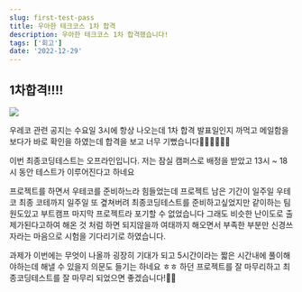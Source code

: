 ```yaml
---
slug: first-test-pass
title: 우아한 테크코스 1차 합격
description: 우아한 테크코스 1차 합격했습니다!
tags: ['회고']
date: '2022-12-29'
---
```


## 1차합격!!!!

![](https://velog.velcdn.com/images/ryong-e/post/cdb9ed45-e595-4bf6-99c2-175760c5f855/image.png)

우레코 관련 공지는 수요일 3시에 항상 나오는데 1차 합격 발표일인지 까먹고 메일함을 보다가 바로 확인을 하였는데
합격을 보고 너무 기뻤습니다👍🏻👍🏻👍🏻

이번 최종코딩테스트는 오프라인입니다.
저는 잠실 캠퍼스로 배정을 받았고 13시 ~ 18시 동안 테스트가 이루어진다고 하네요

프로젝트를 하면서 우테코를 준비하느라 힘들었는데
프로젝트 남은 기간이 일주일 우테코 최종 코테까지 일주일 또 곂쳐버려 최종코딩테스트를 준비하고싶었지만
같이하는 팀원도있고 부트캠프 마지막 프로젝트라 포기할 수 없었습니다
그래도 비슷한 난이도로 출제가된다고하여 해온 것 처럼 하면 되지않을까 여태까지 해오면서 부족한 부분만 신경쓰자라는 마음으로 시험을 기다리기로 하였습니다.

과제가 이번에는 무엇이 나올까 굉장히 기대가 되고 5시간이라는 짧은 시간내에 풀이해야하는데 해낼 수 있을지 의문도 들기는 하네요 ㅎㅎ
하던 프로젝트를 잘 마무리하고 최종코딩테스트를 잘 마무리 되었으면 좋겠습니다!👏🏻
